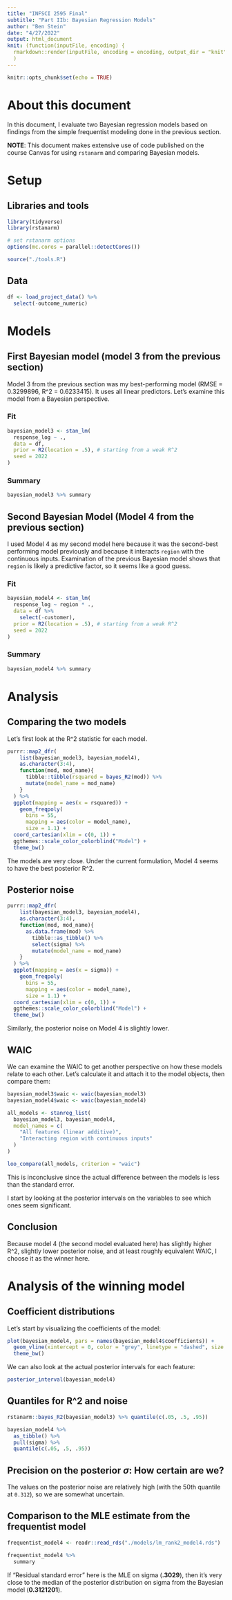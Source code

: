 ```yaml
---
title: "INFSCI 2595 Final"
subtitle: "Part IIb: Bayesian Regression Models"
author: "Ben Stein"
date: "4/27/2022"
output: html_document
knit: (function(inputFile, encoding) {
  rmarkdown::render(inputFile, encoding = encoding, output_dir = "knit") }
  )
---
```


```r
knitr::opts_chunk$set(echo = TRUE)
```

# About this document

In this document, I evaluate two Bayesian regression models based on findings from the simple frequentist modeling done in the previous section.

**NOTE**: This document makes extensive use of code published on the course Canvas for using `rstanarm` and comparing Bayesian models.

# Setup

## Libraries and tools

```r
library(tidyverse)
library(rstanarm)

# set rstanarm options
options(mc.cores = parallel::detectCores())

source("./tools.R")
```

## Data

```r
df <- load_project_data() %>%
  select(-outcome_numeric)
```


# Models

## First Bayesian model (model 3 from the previous section)

Model 3 from the previous section was my best-performing model (RMSE = 0.3299896, R^2 = 0.6233415). It uses all linear predictors. Let's examine this model from a Bayesian perspective.

### Fit

```r
bayesian_model3 <- stan_lm(
  response_log ~ ., 
  data = df,
  prior = R2(location = .5), # starting from a weak R^2
  seed = 2022
)
```

### Summary

```r
bayesian_model3 %>% summary
```

## Second Bayesian Model (Model 4 from the previous section)

I used Model 4 as my second model here because it was the second-best performing model previously and because it interacts `region` with the continuous inputs. Examination of the previous Bayesian model shows that `region` is likely a predictive factor, so it seems like a good guess.

### Fit

```r
bayesian_model4 <- stan_lm(
  response_log ~ region * ., 
  data = df %>%
    select(-customer),
  prior = R2(location = .5), # starting from a weak R^2
  seed = 2022
)
```

### Summary

```r
bayesian_model4 %>% summary
```

# Analysis

## Comparing the two models

Let's first look at the R^2 statistic for each model.

```r
purrr::map2_dfr(
    list(bayesian_model3, bayesian_model4),
    as.character(3:4),
    function(mod, mod_name){
      tibble::tibble(rsquared = bayes_R2(mod)) %>% 
      mutate(model_name = mod_name)
    }
  ) %>% 
  ggplot(mapping = aes(x = rsquared)) +
    geom_freqpoly(
      bins = 55, 
      mapping = aes(color = model_name), 
      size = 1.1) +
  coord_cartesian(xlim = c(0, 1)) +
  ggthemes::scale_color_colorblind("Model") +
  theme_bw()
```

The models are very close. Under the current formulation, Model 4 seems to have the best posterior R^2.

## Posterior noise

```r
purrr::map2_dfr(
    list(bayesian_model3, bayesian_model4),
    as.character(3:4),
    function(mod, mod_name){
      as.data.frame(mod) %>%
        tibble::as_tibble() %>%
        select(sigma) %>% 
        mutate(model_name = mod_name)
    }
  ) %>% 
  ggplot(mapping = aes(x = sigma)) +
    geom_freqpoly(
      bins = 55, 
      mapping = aes(color = model_name), 
      size = 1.1) +
  coord_cartesian(xlim = c(0, 1)) +
  ggthemes::scale_color_colorblind("Model") +
  theme_bw()
```

Similarly, the posterior noise on Model 4 is slightly lower.

## WAIC

We can examine the WAIC to get another perspective on how these models relate to each other. Let's calculate it and attach it to the model objects, then compare them:

```r
bayesian_model3$waic <- waic(bayesian_model3)
bayesian_model4$waic <- waic(bayesian_model4)

all_models <- stanreg_list(
  bayesian_model3, bayesian_model4,
  model_names = c(
    "All features (linear additive)", 
    "Interacting region with continuous inputs"
  )
)

loo_compare(all_models, criterion = "waic")
```
This is inconclusive since the actual difference between the models is less than the standard error.

I start by looking at the posterior intervals on the variables to see which ones seem significant.

## Conclusion

Because model 4 (the second model evaluated here) has slightly higher R^2, slightly lower posterior noise, and at least roughly equivalent WAIC, I choose it as the winner here.

# Analysis of the winning model

## Coefficient distributions

Let's start by visualizing the coefficients of the model:

```r
plot(bayesian_model4, pars = names(bayesian_model4$coefficients)) + 
  geom_vline(xintercept = 0, color = "grey", linetype = "dashed", size = 1.) +
  theme_bw()
```
We can also look at the actual posterior intervals for each feature:

```r
posterior_interval(bayesian_model4)
```

## Quantiles for R^2 and noise

```r
rstanarm::bayes_R2(bayesian_model3) %>% quantile(c(.05, .5, .95))
```
```r
bayesian_model4 %>%
  as_tibble() %>%
  pull(sigma) %>%
  quantile(c(.05, .5, .95))
```
## Precision on the posterior $\sigma$: How certain are we?

The values on the posterior noise are relatively high (with the 50th quantile at `0.312`), so we are somewhat uncertain.

## Comparison to the MLE estimate from the frequentist model

```r
frequentist_model4 <- readr::read_rds("./models/lm_rank2_model4.rds")

frequentist_model4 %>%
  summary
```

If "Residual standard error" here is the MLE on sigma (**.3029**), then it's very close to the median of the posterior distribution on sigma from the Bayesian model (**0.3121201**).